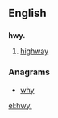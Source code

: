 ==English==

==={{abbreviation-old}}===
'''hwy.'''

# [[highway]]

===Anagrams===
* [[why#English|why]]

[[el:hwy.]]